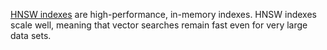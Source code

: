 [HNSW indexes](/developers/weaviate/concepts/indexing/vector-indexes/hnsw-indexes) are high-performance, in-memory indexes. HNSW indexes scale well, meaning that vector searches remain fast even for very large data sets.